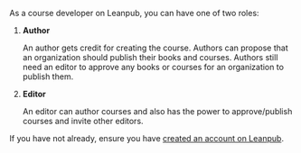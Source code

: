 
As a course developer on Leanpub, you can have one of two roles:

1. **Author**

     An author gets credit for creating the course. Authors can propose that an organization should publish their books and courses. Authors still need an editor to approve any books or courses for an organization to publish them. 

1. **Editor**

     An editor can author courses and also has the power to approve/publish courses and invite other editors.

:::: {.warning} 
If you have not already, ensure you have [created an account on Leanpub](https://hutchdatascience.org/Using_Leanpub/make-a-leanpub-account.html).
::::
